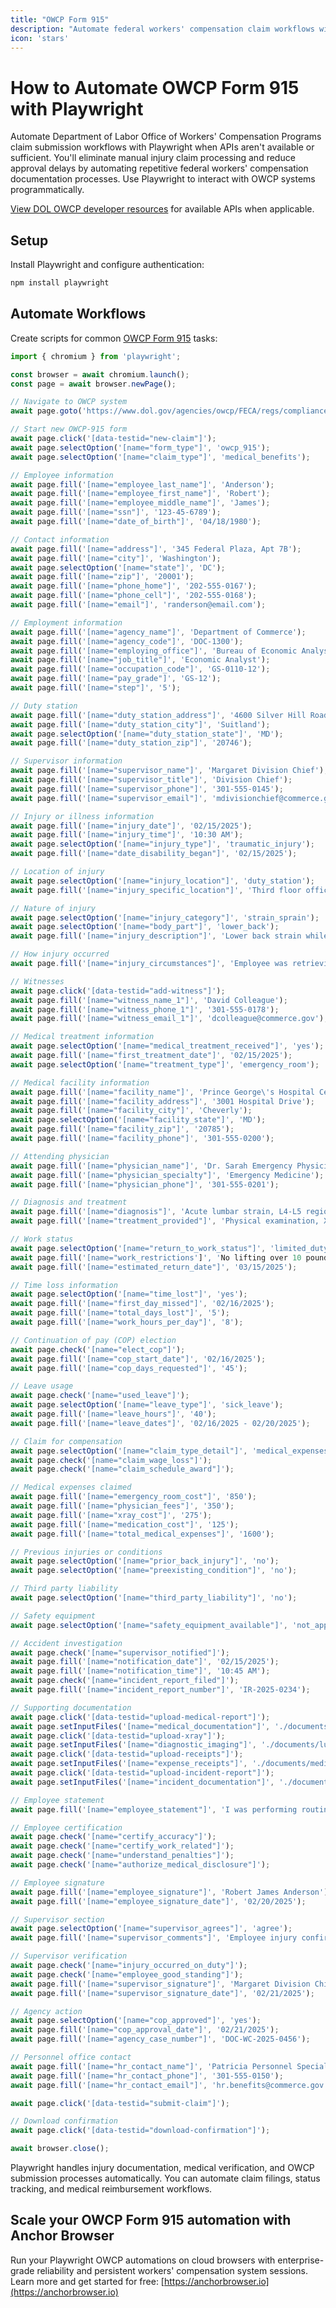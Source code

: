 ```yaml
---
title: "OWCP Form 915"
description: "Automate federal workers' compensation claim workflows with Playwright when APIs aren't available."
icon: 'stars'
---
```


# How to Automate OWCP Form 915 with Playwright

Automate Department of Labor Office of Workers' Compensation Programs claim submission workflows with Playwright when APIs aren't available or sufficient. You'll eliminate manual injury claim processing and reduce approval delays by automating repetitive federal workers' compensation documentation processes. Use Playwright to interact with OWCP systems programmatically.

[View DOL OWCP developer resources](https://www.dol.gov/agencies/owcp) for available APIs when applicable.


## Setup

Install Playwright and configure authentication:
```bash
npm install playwright
```

## Automate Workflows

Create scripts for common [OWCP Form 915](https://www.dol.gov/sites/dolgov/files/owcp/dfec/regs/compliance/owcp-915.pdf) tasks:

```JavaScript
import { chromium } from 'playwright';

const browser = await chromium.launch();
const page = await browser.newPage();

// Navigate to OWCP system
await page.goto('https://www.dol.gov/agencies/owcp/FECA/regs/compliance/forms');

// Start new OWCP-915 form
await page.click('[data-testid="new-claim"]');
await page.selectOption('[name="form_type"]', 'owcp_915');
await page.selectOption('[name="claim_type"]', 'medical_benefits');

// Employee information
await page.fill('[name="employee_last_name"]', 'Anderson');
await page.fill('[name="employee_first_name"]', 'Robert');
await page.fill('[name="employee_middle_name"]', 'James');
await page.fill('[name="ssn"]', '123-45-6789');
await page.fill('[name="date_of_birth"]', '04/18/1980');

// Contact information
await page.fill('[name="address"]', '345 Federal Plaza, Apt 7B');
await page.fill('[name="city"]', 'Washington');
await page.selectOption('[name="state"]', 'DC');
await page.fill('[name="zip"]', '20001');
await page.fill('[name="phone_home"]', '202-555-0167');
await page.fill('[name="phone_cell"]', '202-555-0168');
await page.fill('[name="email"]', 'randerson@email.com');

// Employment information
await page.fill('[name="agency_name"]', 'Department of Commerce');
await page.fill('[name="agency_code"]', 'DOC-1300');
await page.fill('[name="employing_office"]', 'Bureau of Economic Analysis');
await page.fill('[name="job_title"]', 'Economic Analyst');
await page.fill('[name="occupation_code"]', 'GS-0110-12');
await page.fill('[name="pay_grade"]', 'GS-12');
await page.fill('[name="step"]', '5');

// Duty station
await page.fill('[name="duty_station_address"]', '4600 Silver Hill Road');
await page.fill('[name="duty_station_city"]', 'Suitland');
await page.selectOption('[name="duty_station_state"]', 'MD');
await page.fill('[name="duty_station_zip"]', '20746');

// Supervisor information
await page.fill('[name="supervisor_name"]', 'Margaret Division Chief');
await page.fill('[name="supervisor_title"]', 'Division Chief');
await page.fill('[name="supervisor_phone"]', '301-555-0145');
await page.fill('[name="supervisor_email"]', 'mdivisionchief@commerce.gov');

// Injury or illness information
await page.fill('[name="injury_date"]', '02/15/2025');
await page.fill('[name="injury_time"]', '10:30 AM');
await page.selectOption('[name="injury_type"]', 'traumatic_injury');
await page.fill('[name="date_disability_began"]', '02/15/2025');

// Location of injury
await page.selectOption('[name="injury_location"]', 'duty_station');
await page.fill('[name="injury_specific_location"]', 'Third floor office, Room 315');

// Nature of injury
await page.selectOption('[name="injury_category"]', 'strain_sprain');
await page.selectOption('[name="body_part"]', 'lower_back');
await page.fill('[name="injury_description"]', 'Lower back strain while lifting heavy box of documents from floor to desk. Immediate sharp pain in lumbar region.');

// How injury occurred
await page.fill('[name="injury_circumstances"]', 'Employee was retrieving archived files from storage boxes. Lifted approximately 40-pound box using improper technique. Felt immediate pain and muscle spasm in lower back. Unable to continue work duties.');

// Witnesses
await page.click('[data-testid="add-witness"]');
await page.fill('[name="witness_name_1"]', 'David Colleague');
await page.fill('[name="witness_phone_1"]', '301-555-0178');
await page.fill('[name="witness_email_1"]', 'dcolleague@commerce.gov');

// Medical treatment information
await page.selectOption('[name="medical_treatment_received"]', 'yes');
await page.fill('[name="first_treatment_date"]', '02/15/2025');
await page.selectOption('[name="treatment_type"]', 'emergency_room');

// Medical facility information
await page.fill('[name="facility_name"]', 'Prince George\'s Hospital Center');
await page.fill('[name="facility_address"]', '3001 Hospital Drive');
await page.fill('[name="facility_city"]', 'Cheverly');
await page.selectOption('[name="facility_state"]', 'MD');
await page.fill('[name="facility_zip"]', '20785');
await page.fill('[name="facility_phone"]', '301-555-0200');

// Attending physician
await page.fill('[name="physician_name"]', 'Dr. Sarah Emergency Physician');
await page.fill('[name="physician_specialty"]', 'Emergency Medicine');
await page.fill('[name="physician_phone"]', '301-555-0201');

// Diagnosis and treatment
await page.fill('[name="diagnosis"]', 'Acute lumbar strain, L4-L5 region');
await page.fill('[name="treatment_provided"]', 'Physical examination, X-rays, pain medication, muscle relaxants, ice therapy, ergonomic counseling');

// Work status
await page.selectOption('[name="return_to_work_status"]', 'limited_duty');
await page.fill('[name="work_restrictions']', 'No lifting over 10 pounds, no bending or twisting, frequent position changes, ergonomic chair required');
await page.fill('[name="estimated_return_date"]', '03/15/2025');

// Time loss information
await page.selectOption('[name="time_lost"]', 'yes');
await page.fill('[name="first_day_missed"]', '02/16/2025');
await page.fill('[name="total_days_lost"]', '5');
await page.fill('[name="work_hours_per_day"]', '8');

// Continuation of pay (COP) election
await page.check('[name="elect_cop"]');
await page.fill('[name="cop_start_date"]', '02/16/2025');
await page.fill('[name="cop_days_requested"]', '45');

// Leave usage
await page.check('[name="used_leave"]');
await page.selectOption('[name="leave_type"]', 'sick_leave');
await page.fill('[name="leave_hours"]', '40');
await page.fill('[name="leave_dates"]', '02/16/2025 - 02/20/2025');

// Claim for compensation
await page.selectOption('[name="claim_type_detail"]', 'medical_expenses');
await page.check('[name="claim_wage_loss"]');
await page.check('[name="claim_schedule_award"]');

// Medical expenses claimed
await page.fill('[name="emergency_room_cost"]', '850');
await page.fill('[name="physician_fees"]', '350');
await page.fill('[name="xray_cost"]', '275');
await page.fill('[name="medication_cost"]', '125');
await page.fill('[name="total_medical_expenses"]', '1600');

// Previous injuries or conditions
await page.selectOption('[name="prior_back_injury"]', 'no');
await page.selectOption('[name="preexisting_condition"]', 'no');

// Third party liability
await page.selectOption('[name="third_party_liability"]', 'no');

// Safety equipment
await page.selectOption('[name="safety_equipment_available"]', 'not_applicable');

// Accident investigation
await page.check('[name="supervisor_notified"]');
await page.fill('[name="notification_date"]', '02/15/2025');
await page.fill('[name="notification_time"]', '10:45 AM');
await page.check('[name="incident_report_filed"]');
await page.fill('[name="incident_report_number"]', 'IR-2025-0234');

// Supporting documentation
await page.click('[data-testid="upload-medical-report"]');
await page.setInputFiles('[name="medical_documentation"]', './documents/er_report.pdf');
await page.click('[data-testid="upload-xray"]');
await page.setInputFiles('[name="diagnostic_imaging"]', './documents/lumbar_xray_report.pdf');
await page.click('[data-testid="upload-receipts"]');
await page.setInputFiles('[name="expense_receipts"]', './documents/medical_receipts.pdf');
await page.click('[data-testid="upload-incident-report"]');
await page.setInputFiles('[name="incident_documentation"]', './documents/supervisor_incident_report.pdf');

// Employee statement
await page.fill('[name="employee_statement"]', 'I was performing routine work duties retrieving archived files when injury occurred. I have consistently followed all safety protocols. The injury was purely accidental and occurred in the normal course of my federal employment.');

// Employee certification
await page.check('[name="certify_accuracy"]');
await page.check('[name="certify_work_related"]');
await page.check('[name="understand_penalties"]');
await page.check('[name="authorize_medical_disclosure"]');

// Employee signature
await page.fill('[name="employee_signature"]', 'Robert James Anderson');
await page.fill('[name="employee_signature_date"]', '02/20/2025');

// Supervisor section
await page.selectOption('[name="supervisor_agrees"]', 'agree');
await page.fill('[name="supervisor_comments"]', 'Employee injury confirmed. Witnessed by coworker. Employee followed reporting procedures. Limited duty assignment available upon medical clearance.');

// Supervisor verification
await page.check('[name="injury_occurred_on_duty"]');
await page.check('[name="employee_good_standing"]');
await page.fill('[name="supervisor_signature"]', 'Margaret Division Chief');
await page.fill('[name="supervisor_signature_date"]', '02/21/2025');

// Agency action
await page.selectOption('[name="cop_approved"]', 'yes');
await page.fill('[name="cop_approval_date"]', '02/21/2025');
await page.fill('[name="agency_case_number"]', 'DOC-WC-2025-0456');

// Personnel office contact
await page.fill('[name="hr_contact_name"]', 'Patricia Personnel Specialist');
await page.fill('[name="hr_contact_phone"]', '301-555-0150');
await page.fill('[name="hr_contact_email"]', 'hr.benefits@commerce.gov');

await page.click('[data-testid="submit-claim"]');

// Download confirmation
await page.click('[data-testid="download-confirmation"]');

await browser.close();
```

Playwright handles injury documentation, medical verification, and OWCP submission processes automatically. You can automate claim filings, status tracking, and medical reimbursement workflows.


## Scale your OWCP Form 915 automation with Anchor Browser

Run your Playwright OWCP automations on cloud browsers with enterprise-grade reliability and persistent workers' compensation system sessions. Learn more and get started for free: [https://anchorbrowser.io](https://anchorbrowser.io)
